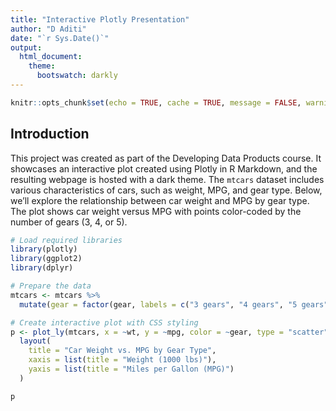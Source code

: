 ```yaml
---
title: "Interactive Plotly Presentation"
author: "D Aditi"
date: "`r Sys.Date()`"
output: 
  html_document:
    theme: 
      bootswatch: darkly
---
```


```r
knitr::opts_chunk$set(echo = TRUE, cache = TRUE, message = FALSE, warning = FALSE)
```
## Introduction

This project was created as part of the Developing Data Products course. It showcases an interactive plot created using Plotly in R Markdown, and the resulting webpage is hosted with a dark theme. The `mtcars` dataset includes various characteristics of cars, such as weight, MPG, and gear type. Below, we’ll explore the relationship between car weight and MPG by gear type. The plot shows car weight versus MPG with points color-coded by the number of gears (3, 4, or 5). 


```r
# Load required libraries
library(plotly)
library(ggplot2)
library(dplyr)

# Prepare the data
mtcars <- mtcars %>%
  mutate(gear = factor(gear, labels = c("3 gears", "4 gears", "5 gears")))

# Create interactive plot with CSS styling
p <- plot_ly(mtcars, x = ~wt, y = ~mpg, color = ~gear, type = "scatter", mode = "markers") %>%
  layout(
    title = "Car Weight vs. MPG by Gear Type",
    xaxis = list(title = "Weight (1000 lbs)"),
    yaxis = list(title = "Miles per Gallon (MPG)")
  )
```
```r
p
```

